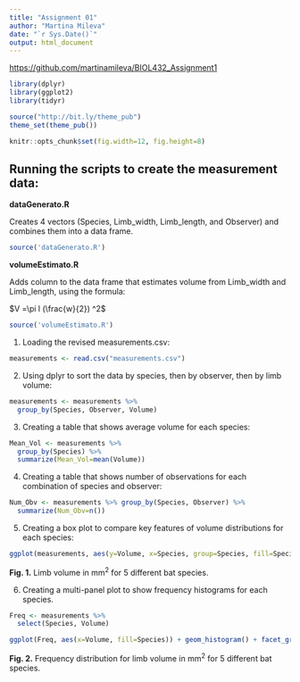 ```yaml
---
title: "Assignment 01"
author: "Martina Mileva"
date: "`r Sys.Date()`"
output: html_document
---
```


<https://github.com/martinamileva/BIOL432_Assignment1>

```r
library(dplyr)
library(ggplot2)
library(tidyr)

source("http://bit.ly/theme_pub")
theme_set(theme_pub())
```

```r
knitr::opts_chunk$set(fig.width=12, fig.height=8) 
```

## Running the scripts to create the measurement data:

**dataGenerato.R**

Creates 4 vectors (Species, Limb_width, Limb_length, and Observer) and combines them into a data frame.

```r
source('dataGenerato.R')
```

**volumeEstimato.R**

Adds column to the data frame that estimates volume from Limb_width and Limb_length, using the formula:

$V =\pi l (\frac{w}{2}) ^2$

```r
source('volumeEstimato.R')
```

1.  Loading the revised measurements.csv:

```r
measurements <- read.csv("measurements.csv")
```

2.  Using dplyr to sort the data by species, then by observer, then by limb volume:

```r
measurements <- measurements %>%
  group_by(Species, Observer, Volume)
```

3.  Creating a table that shows average volume for each species:

```r
Mean_Vol <- measurements %>%
  group_by(Species) %>%
  summarize(Mean_Vol=mean(Volume))
```

4.  Creating a table that shows number of observations for each combination of species and observer:

```r
Num_Obv <- measurements %>% group_by(Species, Observer) %>%
  summarize(Num_Obv=n())
```

5.  Creating a box plot to compare key features of volume distributions for each species:

```r
ggplot(measurements, aes(y=Volume, x=Species, group=Species, fill=Species)) + geom_boxplot() + labs(x="Species", y=bquote('Limb volume'~(mm^2)))
```
**Fig. 1.** Limb volume in mm^2^ for 5 different bat species. 


6.  Creating a multi-panel plot to show frequency histograms for each species.

```r
Freq <- measurements %>%
  select(Species, Volume)

ggplot(Freq, aes(x=Volume, fill=Species)) + geom_histogram() + facet_grid(vars(Species)) + labs(y="Frequency", x=bquote('Limb volume'~(mm^2)))
```
**Fig. 2.** Frequency distribution for limb volume in mm^2^ for 5 different bat species. 

